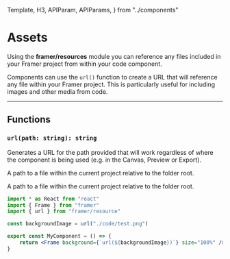 <!-- 👋 Editing this file? Need help? → https://github.com/framer/api-docs/blob/master/CONTRIBUTING.md -->

  Template,
  H3,
  APIParam,
  APIParams,
} from "../components"


# Assets

<span className="lead">
  Using the <strong>framer/resources</strong> module you can reference any files included in
  your Framer project from within your code component.
</span>

Components can use the `url()` function to create a URL that will reference any
file within your Framer project. This is particularly useful for including
images and other media from code.

---

## Functions

<div class="framer-api framer-function">

<H3 id="url"><code class="language-typescript">url(path: string): string</code></H3>

Generates a URL for the path provided that will work regardless of where
the component is being used (e.g. in the Canvas, Preview or Export).

<APIParams>
    <APIParam name="path" type="string"><p>A path to a file within the current project relative to the folder root.</p></APIParam>
    <APIParam name="returns" type="string"><p>A path to a file within the current project relative to the folder root.</p></APIParam>
</APIParams>

</div>

```jsx highlight(3,5,8)
import * as React from "react"
import { Frame } from "framer"
import { url } from "framer/resource"

const backgroundImage = url("./code/test.png")

export const MyComponent = () => {
    return <Frame background={`url(${backgroundImage})`} size="100%" />
}
```


